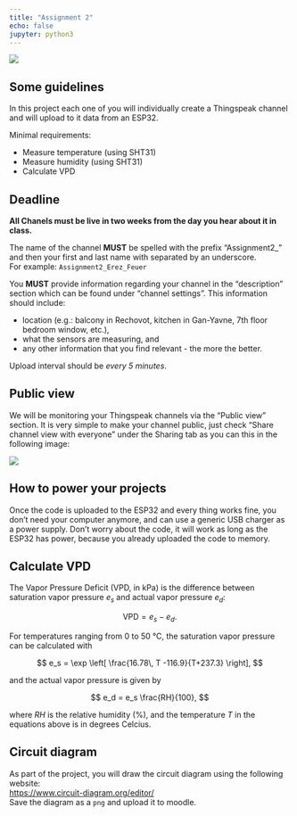 ```yaml
---
title: "Assignment 2"
echo: false
jupyter: python3
---
```



![](/archive/figures/matzo_electronics.png)

## <span class="iconify" data-icon="ic:round-rule"></span> Some guidelines

In this project each one of you will individually create a Thingspeak channel and will upload to it data from an ESP32.

Minimal requirements:

* Measure temperature (using SHT31)
* Measure humidity (using SHT31)
* Calculate VPD
<!-- * Make use of at least one more "unique" sensor -->

## <span class="iconify" data-icon="uil:schedule"></span> Deadline

**All Chanels must be live in two weeks from the day you hear about it in class.**

The name of the channel **MUST** be spelled with the prefix "Assignment2_" and then your first and last name with separated by an underscore.  
For example: `Assignment2_Erez_Feuer`

You **MUST** provide information regarding your channel in the "description" section which can be found under "channel settings". This information should include:

* location (e.g.: balcony in Rechovot, kitchen in Gan-Yavne, 7th floor bedroom window, etc.),
* what the sensors are measuring, and
* any other information that you find relevant - the more the better.
 
Upload interval should be *every 5 minutes*.

## <span class="iconify" data-icon="fa-solid:binoculars"></span> Public view

We will be monitoring your Thingspeak channels via the "Public view" section. It is very simple to make your channel public, just check "Share channel view with everyone" under the Sharing tab as you can this in the following image:  

![](/archive/figures/shared_view.jpg)

## <span class="iconify" data-icon="ic:baseline-power"></span> How to power your projects

Once the code is uploaded to the ESP32 and every thing works fine, you don't need your computer anymore, and can use a generic USB charger as a power supply. Don't worry about the code, it will work as long as the ESP32 has power, because you already uploaded the code to memory. 

## Calculate VPD

The Vapor Pressure Deficit (VPD, in kPa) is the difference between saturation vapor pressure $e_s$ and actual vapor pressure $e_d$:

$$\text{VPD} = e_s - e_d.$$

For temperatures ranging from 0 to 50 °C, the saturation vapor pressure can be calculated with

$$
e_s = \exp \left[ \frac{16.78\, T -116.9}{T+237.3} \right],
$$

and the actual vapor pressure is given by

$$
e_d = e_s \frac{RH}{100},
$$

where $RH$ is the relative humidity (%), and the temperature $T$ in the equations above is in degrees Celcius.

## Circuit diagram

As part of the project, you will draw the circuit diagram using the following website:  
<https://www.circuit-diagram.org/editor/>  
Save the diagram as a `png` and upload it to moodle.
